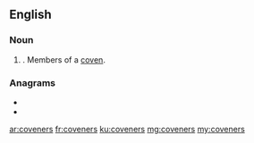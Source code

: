 ==English==

===Noun===
{{head|en|noun plural form}}

# {{plural of|covener|lang=en}}. Members of a [[coven]].

===Anagrams===
* {{l|en|conserve}}
* {{l|en|converse}}

[[ar:coveners]]
[[fr:coveners]]
[[ku:coveners]]
[[mg:coveners]]
[[my:coveners]]